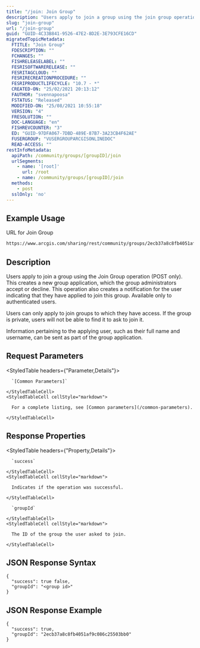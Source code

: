 ```yaml
---
title: "/join: Join Group"
description: "Users apply to join a group using the join group operation (POST only)."
slug: "join-group"
url: "/join-group"
guid: "GUID-4C33B841-9526-47E2-8D2E-3E793CFE16CD"
migratedTopicMetadata:
  FTITLE: "Join Group"
  FDESCRIPTION: ""
  FCHANGES: ""
  FISHRELEASELABEL: ""
  FESRISOFTWARERELEASE: ""
  FESRITAGCLOUD: ""
  FESRIRECREATIONPROCEDURE: ""
  FESRIPRODUCTLIFECYCLE: "10.7 - *"
  CREATED-ON: "25/02/2021 20:13:12"
  FAUTHOR: "svennapoosa"
  FSTATUS: "Released"
  MODIFIED-ON: "25/08/2021 10:55:18"
  VERSION: "4"
  FRESOLUTION: ""
  DOC-LANGUAGE: "en"
  FISHREVCOUNTER: "3"
  ED: "GUID-97DFA067-7DBD-489E-87B7-3A23CB4F62AE"
  FUSERGROUP: "VUSERGROUPARCGISONLINEDOC"
  READ-ACCESS: ""
restInfoMetadata:
  apiPath: /community/groups/[groupID]/join
  urlSegments:
    - name: '[root]'
      url: /root
    - name: /community/groups/[groupID]/join
  methods:
    - post
  sslOnly: 'no'
---
```


## Example Usage

URL for Join Group

```markdown
https://www.arcgis.com/sharing/rest/community/groups/2ecb37a8c8fb4051af9c086c25503bb0/join
```

## Description

Users apply to join a group using the Join Group operation (POST only). This creates a new group application, which the group administrators accept or decline. This operation also creates a notification for the user indicating that they have applied to join this group. Available only to authenticated users. 

Users can only apply to join groups to which they have access. If the group is private, users will not be able to find it to ask to join it.

Information pertaining to the applying user, such as their full name and username, can be sent as part of the group application.

## Request Parameters 

<StyledTable headers={"Parameter,Details"}>
  <StyledTableRow>
    <StyledTableCell cellStyle="markdown">

      `[Common Parameters]` 

    </StyledTableCell>
    <StyledTableCell cellStyle="markdown">

      For a complete listing, see [Common parameters](/common-parameters). 

    </StyledTableCell>
  </StyledTableRow>
</StyledTable>

## Response Properties

<StyledTable headers={"Property,Details"}>
  <StyledTableRow>
    <StyledTableCell cellStyle="markdown">

      `success` 

    </StyledTableCell>
    <StyledTableCell cellStyle="markdown">

      Indicates if the operation was successful.

    </StyledTableCell>
  </StyledTableRow>
  <StyledTableRow>
    <StyledTableCell cellStyle="markdown">

      `groupId` 

    </StyledTableCell>
    <StyledTableCell cellStyle="markdown">

      The ID of the group the user asked to join.

    </StyledTableCell>
  </StyledTableRow>
</StyledTable>

## JSON Response Syntax

```other
{
  "success": true false,
  "groupId": "<group id>"
}          
```

## JSON Response Example

```other
{
  "success": true,
  "groupId": "2ecb37a8c8fb4051af9c086c25503bb0"
}          
```

 
